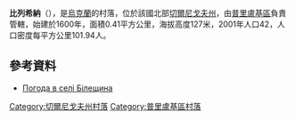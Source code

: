 {{coord|50|37|34|N|32|24|6|E|scale:100000|display=title}}

'''比列希納'''（{{lang-uk|Білещина}}），是[[烏克蘭|烏克蘭]]的村落，位於該國北部[[切爾尼戈夫州|切爾尼戈夫州]]，由[[普里盧基區|普里盧基區]]負責管轄，始建於1600年，面積0.41平方公里，海拔高度127米，2001年人口42，人口密度每平方公里101.94人。

==參考資料==
* [http://weather.in.ua/ua/chernigovskaja/1233 Погода в селі Білещина] {{Wayback|url=http://weather.in.ua/ua/chernigovskaja/1233 |date=20111220094109 }}

[[Category:切爾尼戈夫州村落|Category:切爾尼戈夫州村落]]
[[Category:普里盧基區村落|Category:普里盧基區村落]]


{{Chernihiv-geo-stub}}